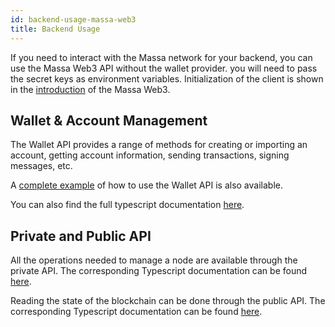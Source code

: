 ```yaml
---
id: backend-usage-massa-web3
title: Backend Usage
---
```


If you need to interact with the Massa network for your backend, you can use the Massa Web3 API without the wallet provider.
you will need to pass the secret keys as environment variables. Initialization of the client is shown in the [introduction](/docs/build/massa-web3#without-wallet-provider)
of the Massa Web3.

## Wallet & Account Management

The Wallet API provides a range of methods for creating or importing an account, getting account information, sending transactions, signing
messages, etc.

A [complete example](https://github.com/massalabs/massa-web3/blob/main/examples/wallet/index.ts) of how to use the Wallet
API is also available.

You can also find the full typescript documentation [here](https://web3.docs.massa.net/classes/WalletClient.html).

## Private and Public API

All the operations needed to manage a node are available through the private API. The corresponding Typescript documentation can be found [here](https://web3.docs.massa.net/classes/PrivateApiClient.html).

Reading the state of the blockchain can be done through the public API. The corresponding Typescript documentation can be found
[here](https://web3.docs.massa.net/classes/PublicApiClient.html).

